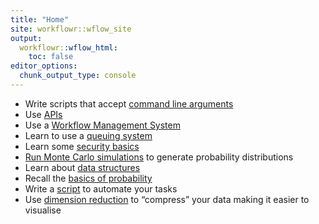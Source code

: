 ```yaml
---
title: "Home"
site: workflowr::wflow_site
output:
  workflowr::wflow_html:
    toc: false
editor_options:
  chunk_output_type: console
---
```


* Write scripts that accept [command line arguments](get_option.html)
* Use [APIs](restful.html)
* Use a [Workflow Management System](pipelining.html)
* Learn to use a [queuing system](queuing.html)
* Learn some [security basics](security.html)
* [Run Monte Carlo simulations](simulation.html) to generate probability distributions
* Learn about [data structures](data_struct.html)
* Recall the [basics of probability](probability.html)
* Write a [script](scripting.html) to automate your tasks
* Use [dimension reduction](dim_reduct.html) to "compress" your data making it easier to visualise
